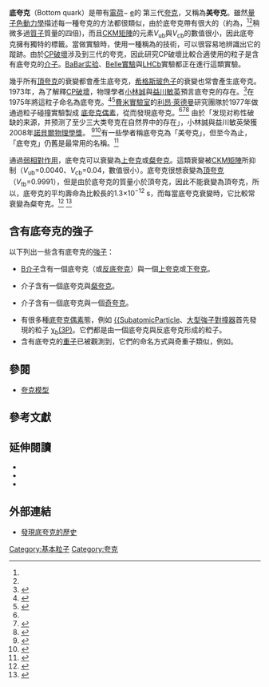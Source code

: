 {{NoteTA|G1=物理學}}
{{Infobox Particle
| bgcolour =
| name = 底夸克
| image =
| caption =
| num_types =
| composition = [[基本粒子|基本粒子]]
| statistics = [[費米子|費米子]]
| group = [[夸克|夸克]]
| generation = 第三代
| interaction = [[強作用力|強作用力]]、[[弱作用力|弱作用力]]、<br/>[[電磁力|電磁力]]、[[引力|引力]]
| particle =
| antiparticle = 反底夸克（{{SubatomicParticle|Bottom antiquark}})
| theorized =[[小林诚_(物理学家)|小林誠]]、[[益川敏英|益川敏英]] (1973年)<ref name=KM/>
| discovered = [[利昂·萊德曼|利昂·萊德曼]]等（1977年）<ref name="FermiPress1977">{{cite press
 |date=1977-08-07
 |title=Discoveries at Fermilab – Discovery of the Bottom Quark
 |url=http://www.fnal.gov/pub/inquiring/physics/discoveries/bottom_quark_pr.html
 |publisher=Fermilab
 |accessdate=2009-07-24
 |archive-date=2019-05-29
 |archive-url=https://web.archive.org/web/20190529203837/http://www.fnal.gov/pub/inquiring/physics/discoveries/bottom_quark_pr.html
 |dead-url=yes
 }}</ref>
| symbol = {{SubatomicParticle|Bottom quark}}
| mass = {{val|4.18|+0.03|-0.03|ul=GeV/c2}}<ref name="PDG2012">{{cite web
 |author=J. Beringer (Particle Data Group)
 |url=http://pdg.lbl.gov/2012/tables/rpp2012-sum-quarks.pdf
 |title=PDGLive Particle Summary 'Quarks (u, d, s, c, b, t, b′, t′, Free)'
 |publisher=Particle Data Group
 |year=2012
 |accessdate=2012-12-18
 |display-authors=etal
 |archive-url=https://web.archive.org/web/20130512010447/http://pdg.lbl.gov/2012/tables/rpp2012-sum-quarks.pdf
 |archive-date=2013-05-12
 |dead-url=yes
 }}</ref>
 | decay_time =
 | decay_particle = [[粲夸克|粲夸克]]或[[上夸克|上夸克]]
 | electric_charge = -{{frac|1|3}} [[基本電荷|e]]
 | color_charge = 有
 | spin = {{frac|1|2}}
 | num_spin_states =
 |weak_isospin    = {{nowrap|[[手徵性|LH]]：−{{frac|1|2}}, [[手徵性|RH]]：0}}
 |weak_hypercharge= {{nowrap|[[手徵性|LH]]： {{frac|1|3}}, [[手徵性|RH]]：−{{frac|2|3}}}}
}}
'''底夸克'''（Bottom quark）是帶有[[電荷|電荷]]−{{frac|3}} [[單位電荷|e]]的 第三代[[夸克|夸克]]，又稱為'''美夸克'''。雖然[[量子色動力學|量子色動力學]]描述每一種夸克的方法都很類似，由於底夸克帶有很大的{{le|裸質量|bare mass}}（約為{{val|4.2|ul=GeV/c2}}，<ref name="PDG2012"/><ref name=Griffiths2008/>{{rp|135}}稍微多過[[質子|質子]]質量的四倍)，而且[[CKM矩陣|CKM矩陣]]的元素''V''<sub>ub</sub>與''V''<sub>cb</sub>的數值很小，因此底夸克擁有獨特的標籤。當做實驗時，使用一種稱為{{le|底貼籤|b_tagging}}的技術，可以很容易地辨識出它的蹤跡。由於[[CP破壞|CP破壞]]涉及到三代的夸克，因此研究CP破壞比較合適使用的粒子是含有底夸克的[[介子|介子]]。[[BaBar实验|BaBar实验]]、[[Belle實驗|Belle實驗]]與[[LHCb|LHCb]]實驗都正在進行這類實驗。

幾乎所有[[頂夸克|頂夸克]]的衰變都會產生底夸克，[[希格斯玻色子|希格斯玻色子]]的衰變也常會產生底夸克。1973年，為了解釋[[CP破壞|CP破壞]]，物理學者[[小林诚_(物理学家)|小林誠]]與[[益川敏英|益川敏英]]預言底夸克的存在。<ref name="KM">{{cite journal
 |author1      = M. Kobayashi
 |author2      = T. Maskawa
 |title        = CP-Violation in the Renormalizable Theory of Weak Interaction
 |url          = http://ptp.ipap.jp/link?PTP/49/652/pdf
 |journal      = Progress of Theoretical Physics
 |volume       = 49
 |issue        = 2
 |pages        = 652–657
 |year         = 1973
 |doi          = 10.1143/PTP.49.652
 |bibcode      = 1973PThPh..49..652K
 |access-date  = 2020-10-09
 |archive-date = 2008-12-24
 |archive-url  = https://web.archive.org/web/20081224002548/http://ptp.ipap.jp/link?PTP%2F49%2F652%2Fpdf
 |dead-url     = no
}}</ref>{{le|海姆·哈拉里|Haim Harari}}在1975年將這粒子命名為底夸克。<ref>
{{cite journal
 |author=H. Harari
 |year=1975
 |title=A new quark model for hadrons
 |journal=Physics Letters B
 |volume=57 |issue=3 |pages=265
 |doi=10.1016/0370-2693(75)90072-6
|bibcode = 1975PhLB...57..265H }}</ref><ref>
{{cite book
 |author=K.W. Staley
 |year=2004
 |title=The Evidence for the Top Quark
 |url=https://archive.org/details/evidencefortopqu0000stal
 |pages=[https://archive.org/details/evidencefortopqu0000stal/page/31 31]–33
 |isbn=978-0-521-82710-2
 |publisher=Cambridge University Press
}}</ref>[[費米實驗室|費米實驗室]]的[[利昂·萊德曼|利昂·萊德曼]]研究團隊於1977年做通過粒子碰撞實驗製成 [[夸克偶素|底夸克偶素]]，從而發現底夸克。<ref name="FermiPress1977"/><ref>
{{cite journal
 |author=L.M. Lederman 
 |year=2005 
 |url=http://www.symmetrymagazine.org/cms/?pid=1000195 
 |title=Logbook: Bottom Quark 
 |journal=Symmetry Magazine 
 |volume=2 
 |issue=8 
 |pages= 
 |deadurl=yes
|archiveurl=https://web.archive.org/web/20061004101845/http://www.symmetrymagazine.org/cms/?pid=1000195 
 |archivedate=2006-10-04 
}}</ref><ref>
{{cite journal
 |author=S.W. Herb
 |year=1977
 |title=Observation of a Dimuon Resonance at 9.5 GeV in 400-GeV Proton-Nucleus Collisions
 |journal=Physical Review Letters
 |volume=39 |page=252
 |doi=10.1103/PhysRevLett.39.252
|bibcode=1977PhRvL..39..252H
 |issue=5
|display-authors=etal}}</ref> 由於「发现对称性破缺的来源，并预测了至少三大类夸克在自然界中的存在」，小林誠與益川敏英榮獲2008年[[諾貝爾物理學獎|諾貝爾物理學獎]]。
<ref>{{Cite web |url=http://nobelprize.org/nobel_prizes/physics/laureates/2008/kobayashi-lecture.html |title=2008 Physics Nobel Prize lecture by Makoto Kobayashi |accessdate=2017-07-07 |archive-date=2017-12-07 |archive-url=https://web.archive.org/web/20171207034517/https://www.nobelprize.org/nobel_prizes/physics/laureates/2008/kobayashi-lecture.html |dead-url=no }}</ref><ref>{{Cite web |url=http://nobelprize.org/nobel_prizes/physics/laureates/2008/maskawa-lecture.html |title=2008 Physics Nobel Prize lecture by Toshihide Maskawa |accessdate=2017-07-07 |archive-date=2017-12-07 |archive-url=https://web.archive.org/web/20171207035824/https://www.nobelprize.org/nobel_prizes/physics/laureates/2008/maskawa-lecture.html |dead-url=no }}</ref>有一些學者稱底夸克為「美夸克」，但至今為止，「底夸克」仍舊是最常用的名稱。<ref>{{cite web
 | url =http://ed.fnal.gov/samplers/hsphys/folklore.html
 | title =Physics Folklore
 | last =Zielinski
 | first =Lynne
 | date =
 | website =Fermilab Education Office
 | publisher =Fermilab
|archiveurl=https://web.archive.org/web/20100527185153/http://ed.fnal.gov/samplers/hsphys/folklore.html
 |archivedate=2010-05-27 }}</ref>

通過[[弱作用力|弱相對作用]]，底夸克可以衰變為[[上夸克|上夸克]]或[[粲夸克|粲夸克]]。這類衰變被[[CKM矩陣|CKM矩陣]]所抑制（''V''<sub>ub</sub>=0.0040、''V''<sub>cb</sub>=0.04，數值很小）。底夸克很想衰變為[[頂夸克|頂夸克]]（''V''<sub>tb</sub>=0.9991），但是由於底夸克的質量小於頂夸克，因此不能衰變為頂夸克，所以，底夸克的平均壽命為比較長的1.3×10<sup>−12</sup> s，而每當底夸克衰變時，它比較常衰變為粲夸克。<ref name=Griffiths2008>{{citation| author=Griffiths, David J.|title=Introduction to Elementary Particles|edition=2nd revised| publisher=WILEY-VCH |year=2008|isbn= 978-3-527-40601-2}}</ref>
{{rp|327-329}}<ref>{{cite web
 | url =http://hyperphysics.phy-astr.gsu.edu/hbase/Particles/qrkdec.html
 | title =Transformation of Quark Flavors by the Weak Interaction
 | last =Nave
 | first =C. R.
 | website =HyperPhylsics
 | accessdate =2017-07-07
 | archive-date =2017-07-09
 | archive-url =https://web.archive.org/web/20170709003937/http://hyperphysics.phy-astr.gsu.edu/hbase/Particles/qrkdec.html
 | dead-url =yes
 }}</ref>

==含有底夸克的強子==
{{Main|重子列表}}
以下列出一些含有底夸克的[[強子|強子]]：
*[[B介子|B介子]]含有一個底夸克（或[[反底夸克|反底夸克]]）與一個[[上夸克|上夸克]]或[[下夸克|下夸克]]。
*{{SubatomicParticle|Charmed B}}介子含有一個底夸克與[[粲夸克|粲夸克]]。
*{{SubatomicParticle|Strange B}}介子含有一個底夸克與一個[[奇夸克|奇夸克]]。
*有很多種[[夸克偶素|底夸克偶素]]態，例如 [[Υ介子|{{SubatomicParticle]]、[[大型強子對撞器|大型強子對撞器]]首先發現的粒子 [[夸克偶素|χ<sub>b</sub>(3P)]]。它們都是由一個底夸克與反底夸克形成的粒子。
*含有底夸克的[[重子|重子]]已被觀測到，它們的命名方式與奇重子類似，例如{{SubatomicParticle|Bottom Lambda0}}。

==參閱==
*[[夸克模型|夸克模型]]

==參考文獻==
{{Reflist}}

==延伸閱讀==
*{{Cite journal
 |author=L. Lederman
 |year=1978
 |title=The Upsilon Particle
 |url=https://archive.org/details/sim_scientific-american_1978-10_239_4/page/72
 |journal=Scientific American
 |volume=239 |issue=4 |pages=72
 |doi=10.1038/scientificamerican1078-72
}}
*{{Cite web
 |author=R. Nave
 |title=Quarks
 |url=http://hyperphysics.phy-astr.gsu.edu/hbase/Particles/quark.html
 |work=HyperPhysics
 |publisher=Georgia State University, Department of Physics and Astronomy
 |year=
 |accessdate=2008-06-29
 |archive-date=2015-09-05
 |archive-url=https://web.archive.org/web/20150905155121/http://hyperphysics.phy-astr.gsu.edu/hbase/particles/quark.html
 |dead-url=no
 }}
*{{Cite web
 |author=J. Yoh
 |year=1997
 |title=The Discovery of the b Quark at Fermilab in 1977: The Experiment Coordinator's Story
 |url=http://lss.fnal.gov/archive/1997/conf/Conf-97-432-E.pdf
 |work=Proceedings of Twenty Beautiful Years of Bottom Physics
 |publisher=Fermilab
 |accessdate=2009-07-24
 |archive-date=2018-08-08
 |archive-url=https://web.archive.org/web/20180808202812/http://lss.fnal.gov/archive/1997/conf/Conf-97-432-E.pdf
 |dead-url=no
 }}
==外部連結==
* [http://history.fnal.gov/botqrk.html 發現底夸克的歷史] {{Wayback|url=http://history.fnal.gov/botqrk.html |date=20170824104835 }}

{{Clear}}
{{Particles}}

{{DEFAULTSORT:D}}
[[Category:基本粒子|Category:基本粒子]]
[[Category:夸克|Category:夸克]]